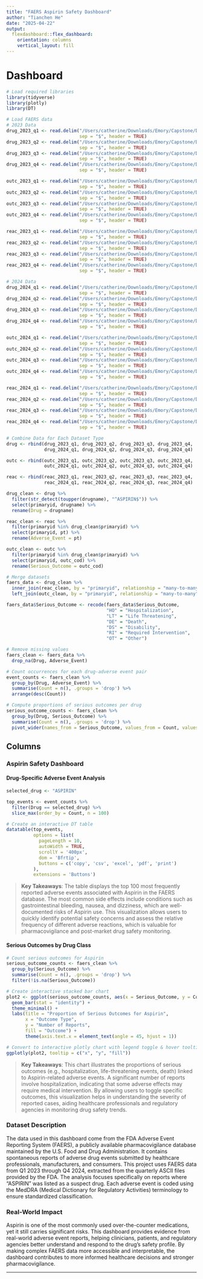```yaml
---
title: "FAERS Aspirin Safety Dashboard"
author: "Tianchen He"
date: "2025-04-22"
output:
  flexdashboard::flex_dashboard:
    orientation: columns
    vertical_layout: fill
---
```


# Dashboard
```r
# Load required libraries
library(tidyverse)
library(plotly)
library(DT)

# Load FAERS data
# 2023 Data
drug_2023_q1 <- read.delim("/Users/catherine/Downloads/Emory/Capstone/Data/faers_ascii_2023q1/ASCII/DRUG23Q1.txt",
                           sep = "$", header = TRUE)
drug_2023_q2 <- read.delim("/Users/catherine/Downloads/Emory/Capstone/Data/faers_ascii_2023q2/ASCII/DRUG23Q2.txt",
                           sep = "$", header = TRUE)
drug_2023_q3 <- read.delim("/Users/catherine/Downloads/Emory/Capstone/Data/faers_ascii_2023q3/ASCII/DRUG23Q3.txt",
                           sep = "$", header = TRUE)
drug_2023_q4 <- read.delim("/Users/catherine/Downloads/Emory/Capstone/Data/faers_ascii_2023q4/ASCII/DRUG23Q4.txt",
                           sep = "$", header = TRUE)

outc_2023_q1 <- read.delim("/Users/catherine/Downloads/Emory/Capstone/Data/faers_ascii_2023q1/ASCII/OUTC23Q1.txt",
                           sep = "$", header = TRUE)
outc_2023_q2 <- read.delim("/Users/catherine/Downloads/Emory/Capstone/Data/faers_ascii_2023q2/ASCII/OUTC23Q2.txt",
                           sep = "$", header = TRUE)
outc_2023_q3 <- read.delim("/Users/catherine/Downloads/Emory/Capstone/Data/faers_ascii_2023q3/ASCII/OUTC23Q3.txt",
                           sep = "$", header = TRUE)
outc_2023_q4 <- read.delim("/Users/catherine/Downloads/Emory/Capstone/Data/faers_ascii_2023q4/ASCII/OUTC23Q4.txt",
                           sep = "$", header = TRUE)

reac_2023_q1 <- read.delim("/Users/catherine/Downloads/Emory/Capstone/Data/faers_ascii_2023q1/ASCII/REAC23Q1.txt",
                           sep = "$", header = TRUE)
reac_2023_q2 <- read.delim("/Users/catherine/Downloads/Emory/Capstone/Data/faers_ascii_2023q2/ASCII/REAC23Q2.txt",
                           sep = "$", header = TRUE)
reac_2023_q3 <- read.delim("/Users/catherine/Downloads/Emory/Capstone/Data/faers_ascii_2023q3/ASCII/REAC23Q3.txt",
                           sep = "$", header = TRUE)
reac_2023_q4 <- read.delim("/Users/catherine/Downloads/Emory/Capstone/Data/faers_ascii_2023q4/ASCII/REAC23Q4.txt",
                           sep = "$", header = TRUE)

# 2024 Data
drug_2024_q1 <- read.delim("/Users/catherine/Downloads/Emory/Capstone/Data/faers_ascii_2024q1/ASCII/DRUG24Q1.txt",
                           sep = "$", header = TRUE)
drug_2024_q2 <- read.delim("/Users/catherine/Downloads/Emory/Capstone/Data/faers_ascii_2024q2/ASCII/DRUG24Q2.txt",
                           sep = "$", header = TRUE)
drug_2024_q3 <- read.delim("/Users/catherine/Downloads/Emory/Capstone/Data/faers_ascii_2024q3/ASCII/DRUG24Q3.txt",
                           sep = "$", header = TRUE)
drug_2024_q4 <- read.delim("/Users/catherine/Downloads/Emory/Capstone/Data/faers_ascii_2024q4/ASCII/DRUG24Q4.txt",
                           sep = "$", header = TRUE)

outc_2024_q1 <- read.delim("/Users/catherine/Downloads/Emory/Capstone/Data/faers_ascii_2024q1/ASCII/OUTC24Q1.txt",
                           sep = "$", header = TRUE)
outc_2024_q2 <- read.delim("/Users/catherine/Downloads/Emory/Capstone/Data/faers_ascii_2024q2/ASCII/OUTC24Q2.txt",
                           sep = "$", header = TRUE)
outc_2024_q3 <- read.delim("/Users/catherine/Downloads/Emory/Capstone/Data/faers_ascii_2024q3/ASCII/OUTC24Q3.txt",
                           sep = "$", header = TRUE)
outc_2024_q4 <- read.delim("/Users/catherine/Downloads/Emory/Capstone/Data/faers_ascii_2024q4/ASCII/OUTC24Q4.txt",
                           sep = "$", header = TRUE)

reac_2024_q1 <- read.delim("/Users/catherine/Downloads/Emory/Capstone/Data/faers_ascii_2024q1/ASCII/REAC24Q1.txt",
                           sep = "$", header = TRUE)
reac_2024_q2 <- read.delim("/Users/catherine/Downloads/Emory/Capstone/Data/faers_ascii_2024q2/ASCII/REAC24Q2.txt",
                           sep = "$", header = TRUE)
reac_2024_q3 <- read.delim("/Users/catherine/Downloads/Emory/Capstone/Data/faers_ascii_2024q3/ASCII/REAC24Q3.txt",
                           sep = "$", header = TRUE)
reac_2024_q4 <- read.delim("/Users/catherine/Downloads/Emory/Capstone/Data/faers_ascii_2024q4/ASCII/REAC24Q4.txt",
                           sep = "$", header = TRUE)

# Combine Data for Each Dataset Type
drug <- rbind(drug_2023_q1, drug_2023_q2, drug_2023_q3, drug_2023_q4,
              drug_2024_q1, drug_2024_q2, drug_2024_q3, drug_2024_q4)

outc <- rbind(outc_2023_q1, outc_2023_q2, outc_2023_q3, outc_2023_q4,
              outc_2024_q1, outc_2024_q2, outc_2024_q3, outc_2024_q4)

reac <- rbind(reac_2023_q1, reac_2023_q2, reac_2023_q3, reac_2023_q4,
              reac_2024_q1, reac_2024_q2, reac_2024_q3, reac_2024_q4)
```

```r
drug_clean <- drug %>%
  filter(str_detect(toupper(drugname), "^ASPIRIN$")) %>%
  select(primaryid, drugname) %>%
  rename(Drug = drugname)

reac_clean <- reac %>%
  filter(primaryid %in% drug_clean$primaryid) %>%
  select(primaryid, pt) %>%
  rename(Adverse_Event = pt)

outc_clean <- outc %>%
  filter(primaryid %in% drug_clean$primaryid) %>%
  select(primaryid, outc_cod) %>%
  rename(Serious_Outcome = outc_cod)

# Merge datasets
faers_data <- drug_clean %>%
  inner_join(reac_clean, by = "primaryid", relationship = "many-to-many") %>%
  left_join(outc_clean, by = "primaryid", relationship = "many-to-many")

faers_data$Serious_Outcome <- recode(faers_data$Serious_Outcome,
                                     "HO" = "Hospitalization",
                                     "LT" = "Life Threatening",
                                     "DE" = "Death",
                                     "DS" = "Disability",
                                     "RI" = "Required Intervention",
                                     "OT" = "Other")

# Remove missing values
faers_clean <- faers_data %>%
  drop_na(Drug, Adverse_Event)

# Count occurrences for each drug-adverse event pair
event_counts <- faers_clean %>%
  group_by(Drug, Adverse_Event) %>%
  summarise(Count = n(), .groups = 'drop') %>%
  arrange(desc(Count))

# Compute proportions of serious outcomes per drug
serious_outcome_counts <- faers_clean %>%
  group_by(Drug, Serious_Outcome) %>%
  summarise(Count = n(), .groups = 'drop') %>%
  pivot_wider(names_from = Serious_Outcome, values_from = Count, values_fill = 0)
```

Columns {.tabset}
----------------------------------------

### Aspirin Safety Dashboard

#### Drug-Specific Adverse Event Analysis
```r
selected_drug <- "ASPIRIN"

top_events <- event_counts %>%
  filter(Drug == selected_drug) %>%
  slice_max(order_by = Count, n = 100)

# Create an interactive DT table
datatable(top_events, 
          options = list(
            pageLength = 10,
            autoWidth = TRUE,
            scrollY = '400px',
            dom = 'Bfrtip',
            buttons = c('copy', 'csv', 'excel', 'pdf', 'print')
          ),
          extensions = 'Buttons')
```

> **Key Takeaways**:
> The table displays the top 100 most frequently reported adverse events associated with Aspirin in the FAERS database. The most common side effects include conditions such as gastrointestinal bleeding, nausea, and dizziness, which are well-documented risks of Aspirin use. This visualization allows users to quickly identify potential safety concerns and assess the relative frequency of different adverse reactions, which is valuable for pharmacovigilance and post-market drug safety monitoring.

#### Serious Outcomes by Drug Class
```r
# Count serious outcomes for Aspirin
serious_outcome_counts <- faers_clean %>%
  group_by(Serious_Outcome) %>%
  summarise(Count = n(), .groups = 'drop') %>%
  filter(!is.na(Serious_Outcome))

# Create interactive stacked bar chart
plot2 <- ggplot(serious_outcome_counts, aes(x = Serious_Outcome, y = Count, fill = Serious_Outcome)) +
  geom_bar(stat = "identity") +
  theme_minimal() +
  labs(title = "Proportion of Serious Outcomes for Aspirin",
       x = "Outcome Type",
       y = "Number of Reports",
       fill = "Outcome") +
       theme(axis.text.x = element_text(angle = 45, hjust = 1))

# Convert to interactive plotly chart with legend toggle & hover tooltips
ggplotly(plot2, tooltip = c("x", "y", "fill"))
```

> **Key Takeaways**:
> This chart illustrates the proportions of serious outcomes (e.g., hospitalization, life-threatening events, death) linked to Aspirin-related adverse events. A significant number of reports involve hospitalization, indicating that some adverse effects may require medical intervention. By allowing users to toggle specific outcomes, this visualization helps in understanding the severity of reported cases, aiding healthcare professionals and regulatory agencies in monitoring drug safety trends.

### Dataset Description
The data used in this dashboard come from the FDA Adverse Event Reporting System (FAERS), a publicly available pharmacovigilance database maintained by the U.S. Food and Drug Administration. It contains spontaneous reports of adverse drug events submitted by healthcare professionals, manufacturers, and consumers. This project uses FAERS data from Q1 2023 through Q4 2024, extracted from the quarterly ASCII files provided by the FDA. The analysis focuses specifically on reports where “ASPIRIN” was listed as a suspect drug. Each adverse event is coded using the MedDRA (Medical Dictionary for Regulatory Activities) terminology to ensure standardized classification.

### Real-World Impact
Aspirin is one of the most commonly used over-the-counter medications, yet it still carries significant risks. This dashboard provides evidence from real-world adverse event reports, helping clinicians, patients, and regulatory agencies better understand and respond to the drug’s safety profile. By making complex FAERS data more accessible and interpretable, the dashboard contributes to more informed healthcare decisions and stronger pharmacovigilance.

----------------------------------------
